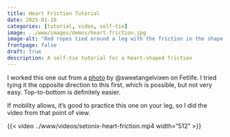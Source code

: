```yaml
---
title: Heart Friction Tutorial
date: 2025-01-16
categories: [tutorial, video, self-tie]
image: ../www/images/demos/heart-friction.jpg
image-alt: "Red ropes tied around a leg with the friction in the shape of a heart"
frontpage: false
draft: true
description: A self-tie tutorial for a heart-shaped friction
---
```

I worked this one out from a [photo](https://fetlife.com/users/10727486/pictures/141751096){target="_blank"} by @sweetangelvixen on Fetlife. I tried tying it the opposite direction to this first, which is possible, but not very easy. Top-to-bottom is definitely easier.

If mobility allows, it's good to practice this one on your leg, so I did the video from that point of view.

{{< video ../www/videos/setonix-heart-friction.mp4 width="512" >}}
